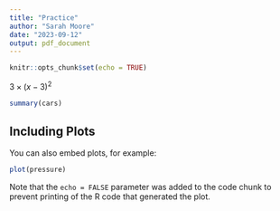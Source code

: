 ```yaml
---
title: "Practice"
author: "Sarah Moore"
date: "2023-09-12"
output: pdf_document
---
```


```r
knitr::opts_chunk$set(echo = TRUE)
```

$3 \times (x-3)^2$


```r
summary(cars)
```

## Including Plots

You can also embed plots, for example:

```r
plot(pressure)
```

Note that the `echo = FALSE` parameter was added to the code chunk to prevent printing of the R code that generated the plot.
